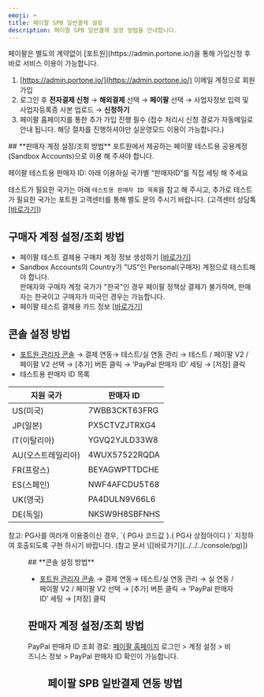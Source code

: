 ```yaml
---
emoji: ⌨
title: 페이팔 SPB 일반결제 설정
description: 페이팔 SPB 일반결제 설정 방법을 안내합니다.
---
```




<Hint style="info">
페이팔은 별도의 계약없이 [포트원](https://admin.portone.io/)을 통해 가입신청 후 바로 서비스 이용이 가능합니다.

</Hint>

1. [https://admin.portone.io/](https://admin.portone.io/) 이메일 계정으로 회원가입
2. 로그인 후 **전자결제 신청** → **해외결제** 선택 → **페이팔** 선택 → 사업자정보 입력 및 사업자등록증 사본 업로드 → **신청하기**
3. 페이팔 홈페이지를 통한 추가 가입 진행 필수 (접수 처리시 신청 경로가 자동메일로 안내 됩니다. 해당 절차를 진행하셔야만 실운영모드 이용이 가능합니다.)

<Tabs>
<Tab title="테스트 결제">
## **판매자 계정 설정/조회 방법**

<Hint style="info">
포트원에서 제공하는 페이팔 테스트용 공용계정(Sandbox Accounts)으로 이용 해 주셔야 합니다.

</Hint>

페이팔 테스트용 판매자 ID: 아래 이용하실 국가별 “판매자ID”를 직접 세팅 해 주세요

테스트가 필요한 국가는 아래 `테스트용 판매자 ID 목록`을 참고 해 주시고, 추가로 테스트가 필요한 국가는 포트원 고객센터를 통해 별도 문의 주시기 바랍니다. (고객센터 상담톡 \[[바로가기](https://x06k7.channel.io/lounge)])

## **구매자 계정 설정/조회 방법**

- 페이팔 테스트 결제용 구매자 계정 정보 생성하기 \[[바로가기](https://developer.paypal.com/dashboard/accounts)]
- Sandbox Accounts의 Country가 "US"인 Personal(구매자) 계정으로 테스트해야 합니다.\
  판매자와 구매자 계정 국가가 "한국"인 경우 페이팔 정책상 결제가 불가하며, 판매자는 한국이고 구매자가 미국인 경우는 가능합니다.
- 페이팔 테스트 결제용 카드 정보 \[[바로가기](https://developer.paypal.com/api/rest/sandbox/card-testing/#link-creditcardgeneratorfortesting)]

## **콘솔 설정 방법**

- [포트원 관리자 콘솔](https://admin.portone.io/) → 결제 연동→ 테스트/실 연동 관리 → 테스트 / 페이팔 V2 / 페이팔 V2 선택 → \[추가] 버튼 클릭 → ‘PayPal 판매자 ID’ 세팅 → \[저장] 클릭
- 테스트용 판매자 ID 목록

| 지원 국가          | 판매자 ID     |
| ------------------ | ------------- |
| US(미국)           | 7WBB3CKT63FRG |
| JP(일본)           | PX5CTVZJTRXG4 |
| IT(이탈리아)       | YGVQ2YJLD33W8 |
| AU(오스트레일리아) | 4WUX57522RQDA |
| FR(프랑스)         | BEYAGWPTTDCHE |
| ES(스페인)         | NWF4AFCDU5T68 |
| UK(영국)           | PA4DULN9V66L6 |
| DE(독일)           | NKSW9H8SBFNHS |

<Hint style="info">
참고: PG사를 여러개 이용중이신 경우, `{ PG사 코드값 }.{ PG사 상점아이디 }` 지정하여 호출되도록 구현 하시기 바랍니다. (참고 문서 \[[바로가기](../../../console/pg)])

</Hint>

<Figure src="/gitbook-assets/ko/image (76).png" />

</Tab>

<Tab title="실 결제">
## **콘솔 설정 방법**

- [포트원 관리자 콘솔](https://admin.portone.io/) → 결제 연동→ 테스트/실 연동 관리 → 실 연동 / 페이팔 V2 / 페이팔 V2 선택 → \[추가] 버튼 클릭 → ‘PayPal 판매자 ID’ 세팅 → \[저장] 클릭

## **판매자 계정 설정/조회 방법**

PayPal 판매자 ID 조회 경로: [페이팔 홈페이지](https://www.paypal.com/businessmanage/account/aboutBusiness) 로그인 > 계정 설정 > 비즈니스 정보 > PayPal 판매자 ID 확인이 가능합니다.

<Figure src="/gitbook-assets/ko/image (1) (1) (1).png" />

</Tab>
</Tabs>

## 페이팔 SPB 일반결제 연동 방법

<ContentRef slug="/ko/pg/payment-gateway/spb" />
